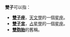 '''雙子'''可以指：
* '''[[雙子座|雙子座]]'''，[[天文學|天文學]]的一個[[星座|星座]]。
* '''[[雙子宮|雙子宮]]'''，[[占星學|占星學]]的一個[[星座|星座]]。
* '''[[雙胞胎|雙胞胎]]'''的舊稱。

{{消歧義}}